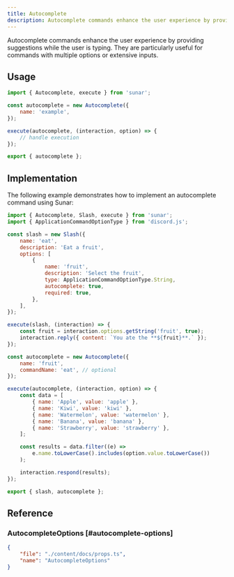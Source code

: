 ```yaml
---
title: Autocomplete
description: Autocomplete commands enhance the user experience by providing suggestions while the user is typing. They are particularly useful for commands with multiple options or extensive inputs.
---
```


Autocomplete commands enhance the user experience by providing suggestions while the user is typing. They are particularly useful for commands with multiple options or extensive inputs.

<Links>
	<Link
		label="Source"
		icon="github"
		link="https://github.com/sunarjs/sunar/blob/main/packages/sunar/src/builders/autocomplete.ts"
	/>
	<Link
		label="Autocomplete Interaction"
		icon="discordjs"
		link="https://discord.js.org/docs/packages/discord.js/main/AutocompleteInteraction:Class"
	/>
	<Link
		label="API Reference"
		icon="discord"
		link="https://discord.com/developers/docs/interactions/application-commands#autocomplete"
	/>
</Links>

## Usage

```js
import { Autocomplete, execute } from 'sunar';

const autocomplete = new Autocomplete({
	name: 'example',
});

execute(autocomplete, (interaction, option) => {
	// handle execution
});

export { autocomplete };
```

## Implementation

The following example demonstrates how to implement an autocomplete command using Sunar:

```js
import { Autocomplete, Slash, execute } from 'sunar';
import { ApplicationCommandOptionType } from 'discord.js';

const slash = new Slash({
	name: 'eat',
	description: 'Eat a fruit',
	options: [
		{
			name: 'fruit',
			description: 'Select the fruit',
			type: ApplicationCommandOptionType.String,
			autocomplete: true,
			required: true,
		},
	],
});

execute(slash, (interaction) => {
	const fruit = interaction.options.getString('fruit', true);
	interaction.reply({ content: `You ate the **${fruit}**.` });
});

const autocomplete = new Autocomplete({
	name: 'fruit',
	commandName: 'eat', // optional
});

execute(autocomplete, (interaction, option) => {
	const data = [
		{ name: 'Apple', value: 'apple' },
		{ name: 'Kiwi', value: 'kiwi' },
		{ name: 'Watermelon', value: 'watermelon' },
		{ name: 'Banana', value: 'banana' },
		{ name: 'Strawberry', value: 'strawberry' },
	];

	const results = data.filter((e) =>
		e.name.toLowerCase().includes(option.value.toLowerCase())
	);

	interaction.respond(results);
});

export { slash, autocomplete };
```

## Reference

### AutocompleteOptions [#autocomplete-options]

```json doc-gen:typescript
{
	"file": "./content/docs/props.ts",
	"name": "AutocompleteOptions"
}
```
